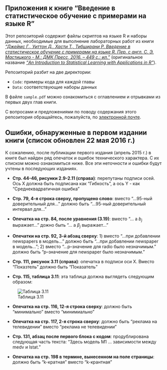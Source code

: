 ## Приложения к книге "Введение в статистическое обучение с примерами на языке R"

Этот репозиторий содержит файлы скриптов на языке R и наборы данных, необходимые для выполнение лабораторных работ из книги [_"Джеймс Г., Уиттон Д., Хасти Т., Тибширани Р. Введение в статистическое обучение с примерами на языке R. Пер. с англ. С. Э. Мастицкого - М.: ДМК Пресс, 2016. – 449 с.: ил."_](http://dmkpress.com/catalog/computer/statistics/978-5-97060-293-5/) (оригинальное название [_"An Introduction to Statistical Learning with Applications in R"_](http://www-bcf.usc.edu/~gareth/ISL/index.html)). 

Репозиторий разбит на две директории:

* `Code`: примеры кода для каждой главы
* `Data`: соответствующие наборы данных

В файле `sample.pdf` можно ознакомиться с оглавлением и отрывками из первых двух глав книги.

С вопросами и предложениями по поводу содержания этого репозитория обращайтесь, пожалуйста, по [электронной почте](mailto:rtutorialsbook@gmail.com).

## Ошибки, обнаруженные в первом издании книги (список обновлен 22 мая 2016 г.)

К сожалению, после публикации первого издания (апрель 2015 г.) в книге был найден ряд опечаток и ошибок технического характера. С их списком можно ознакомиться ниже. Все эти неточности и ошибки будут учтены в последующих изданиях.

* **Стр. 44-46, рисунки 2.9-2.11 (справа)**: перепутаны подписи осей. Ось X должна быть подписана как "Гибкость", а ось Y - как "Среднеквадратичная ошибка"

* **Стр. 79, 4-я строка сверху, пропущено слово**: вместо "...95-ный доверительный для..." должно быть "...95-ный доверительный интервал для..."

* **Опечатка на стр. 84, после уравнения (3.19)**: вместо "... a $b_j$ выражает..." дожно быть "... а $\beta_j$ выражает..."

* **Опечатки на стр. 92, 3-й абзац сверху**: 1) вместо "...при добавлении newspapers в модель..." должно быть "...при добавлении newspaper в модель..."; 2) вместо "...p–значение для radio было незначимым." должно быть "p–значение для newspaper было незначимым."

* **Стр. 111, рисунок 3.11 (справа)**: опечатка в подписи оси Х. Вместо "Показтель" должно быть "Показатель"

* **Стр. 115, таблица 3.11**: эта таблица должна выглядеть следующим образом:

![Таблица 3.11](https://dl.dropboxusercontent.com/u/7521662/rtutorials/islr-ru-files/table_3_11.PNG)

* **Опечатка на стр. 116, 12-я строка сверху**: должно быть "минимально" вместо "минимиально"

* **Опечатка на стр. 117, 2-я строка сверху**: должно быть "реклама на телевидении" вместо "реклама не телевидении"

* **Стр. 131, абзац после первого блока с кодом**: продублирована следующая часть текста: "Здесь модель M1 ... зависимости между medv и lstat."

* **Опечатка на стр. 198 в термине, вынесенном на поле страницы**: должно быть "k-кратная" вместо "k-крантная"
